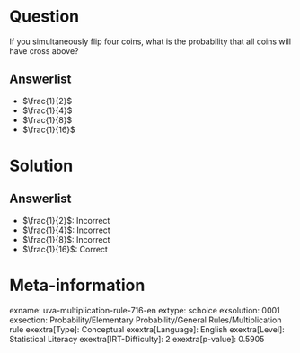 Question
========

If you simultaneously flip four coins, what is the probability that all coins will have cross above?

Answerlist
----------

* $\frac{1}{2}$
* $\frac{1}{4}$
* $\frac{1}{8}$
* $\frac{1}{16}$

Solution
========

Answerlist
----------

* $\frac{1}{2}$: Incorrect
* $\frac{1}{4}$: Incorrect
* $\frac{1}{8}$: Incorrect
* $\frac{1}{16}$: Correct

Meta-information
================
exname: uva-multiplication-rule-716-en
extype: schoice
exsolution: 0001
exsection: Probability/Elementary Probability/General Rules/Multiplication rule
exextra[Type]: Conceptual
exextra[Language]: English
exextra[Level]: Statistical Literacy
exextra[IRT-Difficulty]: 2
exextra[p-value]: 0.5905
